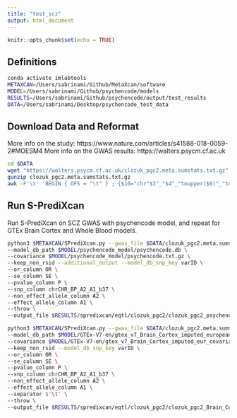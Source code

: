 ```yaml
---
title: "test_scz"
output: html_document
---
```


```r
knitr::opts_chunk$set(echo = TRUE)
```
## Definitions
```bash
conda activate imlabtools
METAXCAN=/Users/sabrinami/Github/MetaXcan/software
MODEL=/Users/sabrinami/Github/psychencode/models
RESULTS=/Users/sabrinami/Github/psychencode/output/test_results
DATA=/Users/sabrinami/Desktop/psychencode_test_data
```

## Download Data and Reformat
More info on the study: https://www.nature.com/articles/s41588-018-0059-2#MOESM4
More info on the GWAS results: https://walters.psycm.cf.ac.uk

```bash
cd $DATA
wget "https://walters.psycm.cf.ac.uk/clozuk_pgc2.meta.sumstats.txt.gz" --no-check-certificate
gunzip clozuk_pgc2.meta.sumstats.txt.gz
awk -F'\t' 'BEGIN { OFS = "\t" } ; {$10="chr"$3"_"$4"_"toupper($6)"_"toupper($5)"_b37"; print $10,$3,$4,toupper($5),toupper($6),$7,$8,$9}' clozuk_pgc2.meta.sumstats.txt > clozuk_pgc2.meta.sumstats.out.txt

```

## Run S-PrediXcan
Run S-PrediXcan on SCZ GWAS with psychencode model, and repeat for GTEx Brain Cortex and Whole Blood models.
```bash
python3 $METAXCAN/SPrediXcan.py --gwas_file $DATA/clozuk_pgc2.meta.sumstats.out.txt \
--model_db_path $MODEL/psychencode_model/psychencode.db \
--covariance $MODEL/psychencode_model/psychencode.txt.gz \
--keep_non_rsid --additional_output --model_db_snp_key varID \
--or_column OR \
--se_column SE \
--pvalue_column P \
--snp_column chrCHR_BP_A2_A1_b37 \
--non_effect_allele_column A2 \
--effect_allele_column A1 \
--throw \
--output_file $RESULTS/spredixcan/eqtl/clozuk_pgc2/clozuk_pgc2_psychencode.csv
```

```bash
python3 $METAXCAN/SPrediXcan.py --gwas_file $DATA/clozuk_pgc2.meta.sumstats.out.txt \
--model_db_path $MODEL/GTEx-V7-en/gtex_v7_Brain_Cortex_imputed_europeans_tw_0.5_signif.db \
--covariance $MODEL/GTEx-V7-en/gtex_v7_Brain_Cortex_imputed_eur_covariances.txt.gz \
--keep_non_rsid --model_db_snp_key varID \
--or_column OR \
--se_column SE \
--pvalue_column P \
--snp_column chrCHR_BP_A2_A1_b37 \
--non_effect_allele_column A2 \
--effect_allele_column A1 \
--separator $'\t' \
--throw \
--output_file $RESULTS/spredixcan/eqtl/clozuk_pgc2/clozuk_pgc2_Brain_Cortex.csv
```
